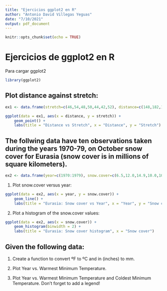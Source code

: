 ```yaml
---
title: "Ejercicios ggplot2 en R"
author: "Antonio David Villegas Yeguas"
date: "7/10/2021"
output: pdf_document
---
```


```r
knitr::opts_chunk$set(echo = TRUE)
```

# Ejercicios de ggplot2 en R

Para cargar ggplot2

```r
library(ggplot2)
```

## Plot distance against stretch:

```r
ex1 <- data.frame(stretch=c(46,54,48,50,44,42,52), distance=c(148,182,173,166,109,141,166))

ggplot(data = ex1, aes(x = distance, y = stretch)) + 
	geom_point() +
	labs(title = "Distance vs Stretch", x = "Distance", y = "Stretch")

```


## The follwing data have ten observations taken during the years 1970-79, on October snow cover for Eurasia (snow cover is in millions of square kilometers).

```r
ex2 <- data.frame(year=c(1970:1979), snow.cover=c(6.5,12.0,14.9,10.0,10.7,7.9,21.9,12.5,14.5,9.2))
```

1. Plot snow.cover versus year:

```r
ggplot(data = ex2, aes(x = year, y = snow.cover)) + 
	geom_line() +
	labs(title = "Eurasia: Snow cover vs Year", x = "Year", y = "Snow cover (millions of square km)")

```

2. Plot a histogram of the snow.cover values:

```r
ggplot(data = ex2, aes(x = snow.cover)) + 
	geom_histogram(binwidth = 2) +
	labs(title = "Eurasia: Snow cover histogram", x = "Snow cover")

```






## Given the following data:

1. Create a function to convert ºF to ºC and in (inches) to mm.

2. Plot Year vs. Warmest Minimum Temperature.

3. Plot Year vs. Warmest Minimum Temperature and Coldest Minimum Temperature. Don’t forget to add a legend!



